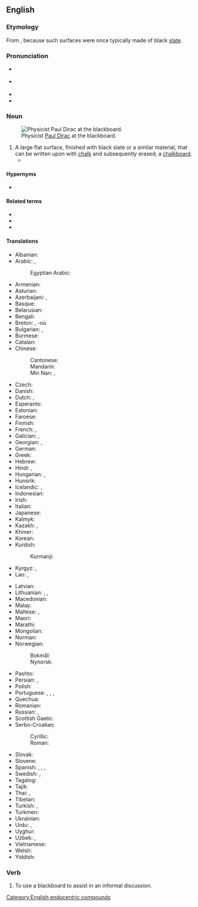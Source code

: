 ==English==
{{wikipedia}}

===Etymology===
From {{compound|en|black|board}}, because such surfaces were once typically made of black [[slate]].

===Pronunciation===
* {{a|GenAm}} {{IPA|en|/ˈblækbɔɹd/|/ˈblækboɹd/}}
* {{a|RP}} {{IPA|en|/ˈblækbɔːd/}}
* {{audio|en|en-us-blackboard.ogg|Audio (US)}}
* {{hyphenation|en|black|board}}

===Noun===
{{en-noun}}
[[Image:Diracb.jpg|thumb|right|Physicist [[w:Paul Dirac|Paul Dirac]] at the blackboard.]]

# A large flat surface, finished with black slate or a similar material, that can be written upon with [[chalk]] and subsequently erased; a [[chalkboard]].
#* {{quote-journal|en|date=2012-03
|author=[[w:Brian Hayes (scientist)|Brian Hayes]]
|title=Pixels or Perish
|volume=100|issue=2|page=106
|magazine=[[w:American Scientist|American Scientist]]
|url=http://www.americanscientist.org/issues/pub/pixels-or-perish
|passage=Drawings and pictures are more than mere ornaments in scientific discourse. '''Blackboard''' sketches, geological maps, diagrams of molecular structure, astronomical photographs, MRI images, the many varieties of statistical charts and graphs: These pictorial devices are indispensable tools for presenting evidence, for explaining a theory, for telling a story.}}

====Hypernyms====
* {{l|en|writing board}}

====Related terms====
* {{l|en|chalkboard}}
* {{l|en|greenboard}}
* {{l|en|whiteboard}}

====Translations====
{{trans-top|a surface that can be written upon with chalk}}
* Albanian: {{t|sq|dërrasë e zezë|f}}
* Arabic: {{t|ar|سَبُورَة|f}}, {{t|ar|لَوْح|m}}
*: Egyptian Arabic: {{t|arz|تختة|f|tr=taḵta}}
* Armenian: {{t+|hy|գրատախտակ|sc=Armn}}
* Asturian: {{t|ast|pizarra|f}}
* Azerbaijani: {{t+|az|lövhə}}, {{t+|az|taxta}}
* Basque: {{t|eu|arbela}}
* Belarusian: {{t|be|до́шка|f|sc=Cyrl}}
* Bengali: {{t|bn|ব্ল্যাকবোর্ড|sc=Beng}}
* Breton: {{t+|br|taolenn|f}}, -où {{g|p}}
* Bulgarian: {{t+|bg|дъска́|f|sc=Cyrl}}, {{t|bg|че́рна дъска́|f}}
* Burmese: {{t+|my|ကျောက်သင်ပုန်း|sc=Mymr}}
* Catalan: {{t+|ca|pissarra|f}}
* Chinese:
*: Cantonese: {{t|yue|黑板|tr=hak1 baan2|sc=Hani}}
*: Mandarin: {{t+|cmn|黑板|tr=hēibǎn|sc=Hani}}
*: Min Nan: {{t|nan|烏板|sc=Hani}}, {{t|nan|乌板|tr=o͘-pán|sc=Hani}}
* Czech: {{t+|cs|tabule|f}}
* Danish: {{t|da|tavle|c}}
* Dutch: {{t+|nl|schoolbord|n}}, {{t+|nl|bord|n}}
* Esperanto: {{t|eo|nigra tabulo}}
* Estonian: {{t|et|tahvel}}
* Faroese: {{t|fo|talva|f}}
* Finnish: {{t+|fi|liitutaulu}}
* French: {{t+|fr|tableau noir|m}}, {{t+|fr|tableau|m}} {{qualifier|any colour}}
* Galician: {{t|gl|lousa|f}}, {{t|gl|louxa|f}}
* Georgian: {{t|ka|დაფა|sc=Geor}}, {{t|ka|საკლასო დაფა|sc=Geor}}
* German: {{t+|de|Tafel|f}}
* Greek: {{t+|el|μαυροπίνακας|m|sc=Grek}}
* Hebrew: {{t+|he|לוּחַ|m|tr=luakh|sc=Hebr}}
* Hindi: {{t|hi|श्यामपट|sc=Deva}}, {{t|hi|ब्लैकबोर्ड|sc=Deva}}
* Hungarian: {{t+|hu|iskolatábla}}, {{t|hu|iskolai tábla}}
* Hunsrik: {{t|hrx|Daafel|f}}
* Icelandic: {{t+|is|tafla|f}}, {{t|is|skólatafla|f}}
* Indonesian: {{t+|id|papan tulis}}
* Irish: {{t|ga|clár dubh|m}}
* Italian: {{t+|it|lavagna|f}}
* Japanese: {{t+|ja|黒板|tr=こくばん, kokuban|sc=Jpan}}
* Kalmyk: {{t|xal|самбр}}
* Kazakh: {{t+|kk|тақта|sc=Cyrl}}, {{t|kk|доска|sc=Cyrl}}
* Khmer: {{t+|km|ក្ដារខៀន}}
* Korean: {{t+|ko|칠판}}
* Kurdish:
*: Kurmanji: {{t+|kmr|depreş}}
* Kyrgyz: {{t|ky|класс доскасы|sc=Cyrl}}, {{t+|ky|доска|sc=Cyrl}}
* Lao: {{t+|lo|ກະດານ}}, {{t+|lo|ກະດານດຳ}}
{{trans-mid}}
* Latvian: {{t+|lv|tāfele|f}}
* Lithuanian: {{t|lt|klasės lenta|f}}, {{t+|lt|lenta|f}}, {{t|lt|mokyklinė lenta|f}}
* Macedonian: {{t|mk|табла|f}}
* Malay: {{t|ms|papan hitam}}
* Maltese: {{t|mt|blekbord}}, {{t|mt|lavanja}}
* Maori: {{t|mi|papatuhituhi}}
* Marathi: {{t|mr|फळा}}
* Mongolian: {{t+|mn|самбар|sc=Cyrl}}
* Norman: {{t|nrf|néthe plianche|f}}
* Norwegian:
*: Bokmål: {{t|nb|tavle|m|f}}
*: Nynorsk: {{t|nn|tavle|f}}
* Pashto: {{t+|ps|توره دړه|f|tr=tóradaṛa}}
* Persian: {{t+|fa|تخته سیاه|tr=taxte-ye siyâh|sc=fa-Arab}}, {{t+|fa|تخته|tr=taxte|sc=fa-Arab}}
* Polish: {{t+|pl|tablica|f}}
* Portuguese: {{t+|pt|lousa|f}}, {{t+|pt|quadro-negro|m}}, {{t|pt|quadro de giz|m}}, {{t+|pt|quadro|m}}
* Quechua: {{t|qu|pirqa qillqana}}
* Romanian: {{t+|ro|tablă|f}}
* Russian: {{t+|ru|доска́|f}}, {{t|ru|кла́ссная доска́|f}}
* Scottish Gaelic: {{t|gd|bòrd-dubh|m}}
* Serbo-Croatian:
*: Cyrillic: {{t|sh|табла|f}}
*: Roman: {{t+|sh|tabla|f}}
* Slovak: {{t|sk|tabuľa|f}}
* Slovene: {{t|sl|tabla|f}}
* Spanish: {{t+|es|pizarra|f}}, {{t+|es|encerado|m}} {{qualifier|Spain}}, {{t+|es|pizarrón|m}} {{qualifier|Argentina}}, {{t+|es|tablero|m}} {{qualifier|Colombia}}
* Swedish: {{t|sv|svart tavla|c}}, {{t|sv|skrivtavla|c}}
* Tagalog: {{t|tl|pisara}}
* Tajik: {{t|tg|тахта}}
* Thai: {{t+|th|กระดานดำ}}, {{t+|th|กระดาน}}
* Tibetan: {{t|bo|ནག་པང}}
* Turkish: {{t+|tr|tahta}}, {{t+|tr|kara tahta}}
* Turkmen: {{t|tk|tagta}}
* Ukrainian: {{t+|uk|до́шка|f|sc=Cyrl}}
* Urdu: {{t|ur|تختہ سیاہ|tr=taxta siyāh|sc=ur-Arab}}, {{t|ur|بلیک بورڈ|tr=blek borḍ|sc=ur-Arab}}
* Uyghur: {{t|ug|دوسكا|sc=ug-Arab}}
* Uzbek: {{t|uz|sinf doskasi}}, {{t+|uz|doska}}
* Vietnamese: {{t+|vi|bảng đen}}
* Welsh: {{t|cy|bwrdd du|m}}
* Yiddish: {{t|yi|טאָוול|m}}
{{trans-bottom}}

===Verb===
{{en-verb}}

# To use a blackboard to assist in an informal discussion.

[[Category:English endocentric compounds]]